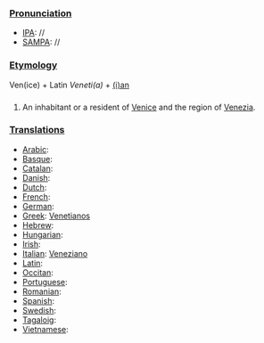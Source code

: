 ===[[Pronunciation]]===
*[[IPA]]: //
*[[SAMPA]]: //
===[[Etymology]]===
Ven(ice) + Latin ''Veneti(a)'' + [[-ian|(i)an]]
===[[]]===
#An inhabitant or a resident of [[Venice]] and the region of [[Venezia]].
===[[Translations]]===
*[[Arabic]]:
*[[Basque]]:
*[[Catalan]]:
*[[Danish]]:
*[[Dutch]]:
*[[French]]:
*[[German]]:
*[[Greek]]: [[Venetianos]]
*[[Hebrew]]:
*[[Hungarian]]:
*[[Irish]]:
*[[Italian]]: [[Veneziano]]
*[[Latin]]:
*[[Occitan]]:
*[[Portuguese]]:
*[[Romanian]]:
*[[Spanish]]:
*[[Swedish]]:
*[[Tagaloig]]:
*[[Vietnamese]]: